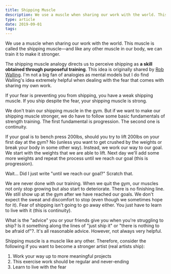 ```yaml
---
title: Shipping Muscle
description: We use a muscle when sharing our work with the world. This muscle is called the shipping muscle—and like any other muscle in our body we can train it to make it stronger.
type: article
date: 2019-09-01
tags:
---
```


We use a muscle when sharing our work with the world. This muscle is called the shipping muscle—and like any other muscle in our body, we can train it to make it stronger.

The shipping muscle analogy directs us to perceive shipping as **a skill obtained through purposeful training**. This idea is originally shared by [Rob Walling](https://robwalling.com/). I'm not a big fan of analogies as mental models but I do find Walling's idea extremely helpful when dealing with the fear that comes with sharing my own work.

If your fear is preventing you from shipping, you have a weak shipping muscle. If you ship despite the fear, your shipping muscle is strong.

We don't train our shipping muscle in the gym. But if we want to make our shipping muscle stronger, we do have to follow some basic fundamentals of strength training. The first fundamental is progression. The second one is continuity.

If your goal is to bench press 200lbs, should you try to lift 200lbs on your first day at the gym? No (unless you want to get crushed by the weights or break your body in some other way). Instead, we work our way to our goal. We start with the weights that we are able to lift. Next day we'll add some more weights and repeat the process until we reach our goal (this is progression).

Wait... Did I just write "until we reach our goal?" Scratch that.

We are never done with our training. When we quit the gym, our muscles not only stop growing but also start to deteriorate. There is no finishing line. We still show up at the gym after we have reached our goals. We don't expect the sweat and discomfort to stop (even though we sometimes hope for it). Fear of shipping isn't going to go away either. You just have to learn to live with it (this is continuity).

What is the "advice" you or your friends give you when you're struggling to ship? Is it something along the lines of "just ship it" or "there is nothing to be afraid of"?. It's all reasonable advice. However, not always very helpful.

Shipping muscle is a muscle like any other. Therefore, consider the following if you want to become a stronger artist (real artists ship):

1. Work your way up to more meaningful projects
2. This exercise work should be regular and never-ending
3. Learn to live with the fear
